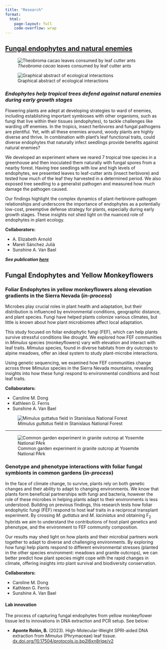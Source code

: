 ```yaml
---
title: "Research"
format: 
  html: 
    page-layout: full
    code-overflow: wrap
---
```


## [Fungal endophytes and natural enemies](https://doi.org/10.1101/2024.04.18.589827)
:::: {layout="[40, 60]"}

::: {#first-column}
![*Theobroma cacao* leaves consumed by leaf cutter ants](../assets/img/cacao_herbivory.jpg)

![Graphical abstract of ecological interactions](../assets/img/graphical_abstract.png)
:::

::: {#second-column}
### *Endophytes help tropical trees defend against natural enemies during early growth stages*

Flowering plants are adept at developing strategies to ward of enemies, including establishing important symbioses with other organisms, such as fungi that live within their tissues (endophytes), to tackle challenges like warding off enemies. In the tropics, insect herbivores and fungal pathogens are plentiful. Yet, with all these enemies around, woody plants are highly diverse and thrive. In combination with plant’s leaf functional traits, could diverse endophytes that naturally infect seedlings provide benefits against natural enemies?

We developed an experiment where we reared 7 tropical tree species in a greenhouse and then inoculated them naturally with fungal spores from a nearby forest. Having tree seedlings with low and high levels of endophytes, we presented leaves to leaf-cutter ants (insect herbivore) and tested how much of the leaf they harvested in a determined period. We also exposed tree seedling to a generalist pathogen and measured how much damage the pathogen caused.

Our findings highlight the complex dynamics of plant-herbivore-pathogen relationships and underscore the importance of endophytes as a potentially low-cost, preemptive defense strategy for plants, especially during early growth stages. These insights not shed light on the nuanced role of endophytes in plant ecology.


**Collaborators:**

- A. Elizabeth Arnold
- Mareli Sánchez Juliá
- Sunshine A. Van Bael

***See publication [here](https://doi.org/10.1111/1365-2435.14717)***

:::

::::

## Fungal Endophytes and Yellow Monkeyflowers

:::: {layout="[60, 40]"}

::: {#third-column}
### Foliar Endophytes in yellow monkeyflowers along elevation gradients in the Sierra Nevada [(*in-process*)]{.cv-date}

Microbes play crucial roles in plant health and adaptation, but their distribution is influenced by environmental conditions, geographic distance, and plant species. Fungi have helped plants colonize various climates, but little is known about how plant microbiomes affect local adaptation.

This study focused on foliar endophytic fungi (FEF), which can help plants survive stressful conditions like drought. We explored how FEF communities in *Mimulus* species (monkeyflowers) vary with elevation and interact with leaf traits. *Mimulus* species, found in diverse habitats from dry outcrops to alpine meadows, offer an ideal system to study plant-microbe interactions.

Using genetic sequencing, we examined how FEF communities change across three *Mimulus* species in the Sierra Nevada mountains, revealing insights into how these fungi respond to environmental conditions and host leaf traits.

**Collaborators:**

- Caroline M. Dong
- Kathleen G. Ferris
- Sunshine A. Van Bael
:::

::: {#fourth-column}
![*Mimulus guttatus* field in Stanislaus National Forest](../assets/img/yellow_field.jpg)

:::
::::

---
:::: {layout="[40, 60]"}

::: {#fifth-column}

![Common garden experiment in granite outcrop at Yosemite National PArk](../assets/img/ycn_site.jpg)


:::

::: {#sixth-column}

### Genotype and phenotype interactions with foliar fungal symbionts in common gardens [(*in-process*)]{.cv-date}

In the face of climate change, to survive, plants rely on both genetic changes and their ability to adapt to changing environments. We know that plants form beneficial partnerships with fungi and bacteria, however the role of these microbes in helping plants adapt to their environments is less understood. Building on previous findings, this research tests how foliar endophytic fungi (FEF) respond to host leaf traits in a reciprocal transplant experiment. By crossing *M. guttatus* and *M. laciniatus* and obtaining F<sub>2</sub> hybrids we aim to understand the contributions of host plant genetics and phenotype, and the environment to FEF community composition.

Our results may shed light on how plants and their microbial partners work together to adapt to diverse and challenging environments. By exploring how fungi help plants respond to different environmental stresses (planted in the other species environment: meadows and granite outcrops), we can better predict how plant species might cope with the rapid changes in climate, offering insights into plant survival and biodiversity conservation.

**Collaborators:**

- Caroline M. Dong
- Kathleen G. Ferris
- Sunshine A. Van Bael
:::
::::

#### Lab innovation

The process of capturing fungal endophytes from yellow monkeyflower tissue led to innovations in DNA extraction and PCR setup. See below:

-   **Aponte Rolón, B.** (2023). High-Molecular-Weight SPRI-aided DNA extraction from *Mimulus* (Phrymaceae) leaf tissue. [dx.doi.org/10.17504/protocols.io.bp2l6xn8rlqe/v2](dx.doi.org/10.17504/protocols.io.bp2l6xn8rlqe/v2)


<!-- ## Monkey flowers and local adaptation -->

<!-- ### [Short-term fluctuating and long-term divergent selection on sympatric Monkeyflowers](https://doi.org/10.1101/2024.06.26.600870) [(*in-review*)]{.cv-date} -->





<!-- ## {{< fa plant >}} Coffee Agroecosystems and Ants -->

<!-- -   **Aponte Rolón, Bolívar**, & Perfecto, I. (2023). Between two trees: Environmental effects of *I. micheliana* and *A. latifolia* on leaf litter ants in a coffee agroecosystem. *Ecosphere, 14(2)*, e4442. <https://doi.org/10.1002/ecs2.4442> -->

<!-- -   Schmitt, L., **Aponte-Rolón, B.**, & Perfecto, I. (2020). Evaluating community effects of a Keystone Ant, *Azteca sericeasur*, on *Inga micheliana* leaf litter decomposition in a shaded coffee agro-ecosystem. *Biotropica, 52(6)*, 1253–1261. <https://doi.org/10.1111/btp.12833> -->



<!-- ## {{< fa file >}} Other Publications -->

<!-- -   Pérez-Figueroa, O., & Aponte Rolón, B. (2020). Clashing Resilience: Competing Agendas for Recovery after the Puerto Rican Hurricanes • SftP Magazine. *Science for the People Magazine*, 23(1). <https://magazine.scienceforthepeople.org/vol23-1/clashing-resilience-competing-agendas-for-recovery-after-the-puerto-rican-hurricanes/> -->